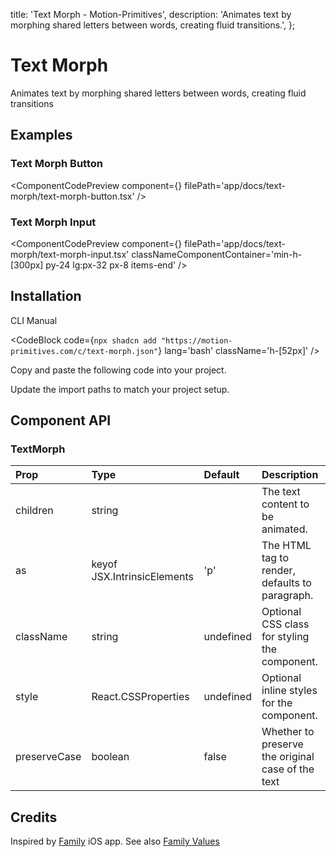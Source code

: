   title: 'Text Morph - Motion-Primitives',
  description:
    'Animates text by morphing shared letters between words, creating fluid transitions.',
};


# Text Morph

Animates text by morphing shared letters between words, creating fluid transitions

## Examples

### Text Morph Button

<ComponentCodePreview
  component={<TextMorphButton />}
  filePath='app/docs/text-morph/text-morph-button.tsx'
/>

### Text Morph Input

<ComponentCodePreview
  component={<TextMorphInput />}
  filePath='app/docs/text-morph/text-morph-input.tsx'
  classNameComponentContainer='min-h-[300px] py-24 lg:px-32 px-8 items-end'
/>

## Installation

<Tabs defaultValue="cli">

<TabsList>
  <TabsTrigger value='cli'>CLI</TabsTrigger>
  <TabsTrigger value='manual'>Manual</TabsTrigger>
</TabsList>

<TabsContent value="cli">

<CodeBlock
  code={`npx shadcn add "https://motion-primitives.com/c/text-morph.json"`}
  lang='bash'
  className='h-[52px]'
/>

</TabsContent>

<TabsContent value="manual">

<Steps>

<Step>Copy and paste the following code into your project.</Step>

<CodeBlock filePath='components/core/text-morph.tsx' />

<Step>Update the import paths to match your project setup.</Step>

</Steps>

</TabsContent>

</Tabs>

## Component API

### TextMorph

| Prop      | Type                        | Default   | Description                                    |
| :-------- | :-------------------------- | :-------- | :--------------------------------------------- |
| children  | string                      |           | The text content to be animated.               |
| as        | keyof JSX.IntrinsicElements | 'p'       | The HTML tag to render, defaults to paragraph. |
| className | string                      | undefined | Optional CSS class for styling the component.  |
| style     | React.CSSProperties         | undefined | Optional inline styles for the component.      |
| preserveCase | boolean                   | false     | Whether to preserve the original case of the text |

## Credits

Inspired by [Family](https://family.co/) iOS app. See also [Family Values](https://benji.org/family-values#fluidity-through-seamless-transitions)
